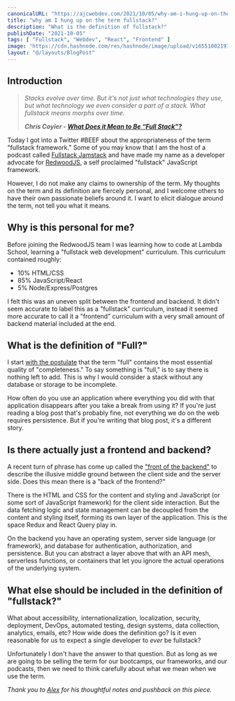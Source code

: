 ```yaml
---
canonicalURL: "https://ajcwebdev.com/2021/10/05/why-am-i-hung-up-on-the-term-fullstack/"
title: "why am I hung up on the term fullstack?"
description: "What is the definition of fullstack?"
publishDate: "2021-10-05"
tags: [ "Fullstack", "Webdev", "React", "Frontend" ]
image: "https://cdn.hashnode.com/res/hashnode/image/upload/v1655100219167/j862BQ-tc.png"
layout: "@/layouts/BlogPost"
---
```


## Introduction

> _Stacks evolve over time. But it's not just what technologies they use, but what technology we even consider a part of a stack. What fullstack means morphs over time._
>
> ***Chris Coyier - [What Does it Mean to Be “Full Stack”?](https://css-tricks.com/what-does-it-mean-to-be-full-stack/)***

Today I got into a Twitter #BEEF about the appropriateness of the term "fullstack framework." Some of you may know that I am the host of a podcast called [Fullstack Jamstack](https://fsjam.org) and have made my name as a developer advocate for [RedwoodJS](https://redwoodjs.com), a self proclaimed "fullstack" JavaScript framework.

However, I do not make any claims to ownership of the term. My thoughts on the term and its definition are fiercely personal, and I welcome others to have their own passionate beliefs around it. I want to elicit dialogue around the term, not tell you what it means.

## Why is this personal for me?

Before joining the RedwoodJS team I was learning how to code at Lambda School, learning a "fullstack web development" curriculum. This curriculum contained roughly:
* 10% HTML/CSS
* 85% JavaScript/React
* 5% Node/Express/Postgres

I felt this was an uneven split between the frontend and backend. It didn't seem accurate to label this as a "fullstack" curriculum, instead it seemed more accurate to call it a "frontend" curriculum with a very small amount of backend material included at the end.

## What is the definition of "Full?"

I start [with the postulate](https://twitter.com/ajcwebdev/status/1445444206948876293) that the term "full" contains the most essential quality of "completeness." To say something is "full," is to say there is nothing left to add. This is why I would consider a stack without any database or storage to be incomplete.

How often do you use an application where everything you did with that application disappears after you take a break from using it? If you're just reading a blog post that's probably fine, not everything we do on the web requires persistence. But if you're writing that blog post, it's a different story.

## Is there actually just a frontend and backend?

A recent turn of phrase has come up called the ["front of the backend"](https://css-tricks.com/front-of-the-front-back-of-the-front/) to describe the illusive middle ground between the client side and the server side. Does this mean there is a "back of the frontend?"

There is the HTML and CSS for the content and styling and JavaScript (or some sort of JavaScript framework) for the client side interaction. But the data fetching logic and state management can be decoupled from the content and styling itself, forming its own layer of the application. This is the space Redux and React Query play in.

On the backend you have an operating system, server side language (or framework), and database for authentication, authorization, and persistence. But you can abstract a layer above that with an API mesh, serverless functions, or containers that let you ignore the actual operations of the underlying system.

## What else should be included in the definition of "fullstack?"

What about accessibility, internationalization, localization, security, deployment, DevOps, automated testing, design systems, data collection, analytics, emails, etc? How wide does the definition go? Is it even reasonable for us to expect a single developer to *ever* be fullstack?

Unfortunately I don't have the answer to that question. But as long as we are going to be selling the term for our bootcamps, our frameworks, and our podcasts, then we need to think carefully about what we mean when we use the term.

*Thank you to [Alex](https://twitter.com/ralex1993) for his thoughtful notes and pushback on this piece.*